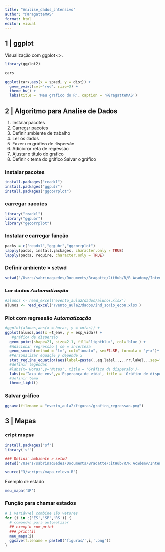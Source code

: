 ```yaml
---
title: "Analise_dados_intensivo"
author: "@BragatteMAS"
format: html
editor: visual
---
```


## 1 \| ggplot

Visualização com ggplot \<\>.

```r
library(ggplot2)

cars

ggplot(cars,aes(x = speed, y = dist)) +
  geom_point(col='red', size=3) +
  theme_bw() +
  labs(title = 'Meu gráfico do R', caption = '@BragatteMAS')

```

######################################### 

## 2 \| Algoritmo para Analise de Dados

1.  Instalar pacotes
2.  Carregar pacotes
3.  Definir ambiente de trabalho
4.  Ler os dados
5.  Fazer um gráfico de dispersão
6.  Adicionar reta de regressão
7.  Ajustar o título do gráfico
8.  Definir o tema do gráfico Salvar o gráfico

### instalar pacotes

```r
install.packages("readxl")
install.packages("ggpubr")
install.packages("ggcorrplot")
```

### carregar pacotes

```r
library("readxl")
library("ggpubr")
library("ggcorrplot")
```

### Instalar e carregar função

```r
packs = c("readxl","ggpubr","ggcorrplot")
lapply(packs, install.packages, character.only = TRUE)
lapply(packs, require, character.only = TRUE)
```

### Definir ambiente » setwd

```r
setwd("/Users/sabrinaguedes/Documents/Bragatte/GitHub/R/R Academy/Intensivo Analise de Dados/2/")
```

### Ler dados *Automatização*

```r
#alunos <- read_excel('evento_aula2/dados/alunos.xlsx')
alunos <- read_excel('evento_aula2/dados/ind_socio_econ.xlsx')
```

### Plot com regressão *Automatização*

```r
#ggplot(alunos,aes(x = horas, y = notas)) +
ggplot(alunos,aes(x =t_env, y = esp_vida)) +
   #gráfico de dispersão
  geom_point(shape=21, size=2.1, fill='lightblue', col='blue') +
  #Adicionar regressão | se = incerteza
  geom_smooth(method = 'lm', col="tomato", se=FALSE, formula = 'y~x')+
  #Personalizar equação y depende x
  stat_regline_equation(aes(label=paste(..eq.label..,..rr.label..,sep="~~")))+
  #definir legendas
  #labs(x='Horas',y='Notas', title = 'Gráfico de dispersão')+
  labs(x='Taxa de env',y='Esperança de vida', title = 'Gráfico de dispersão')+
  #definir tema
  theme_light()
```

### Salvar gráfico

```r
ggsave(filename = "evento_aula2/figuras/grafico_regressao.png")
```

######################################### 
## 3 | Mapas

### cript mapas
```r
install.packages("sf")
library('sf')
```

```r
### Definir ambiente » setwd
setwd("/Users/sabrinaguedes/Documents/Bragatte/GitHub/R/R Academy/Intensivo Analise de Dados/3/")
```

```r
source("3/scripts/mapa_relevo.R")
```

Exemplo de estado

```r
meu_mapa('SP')
```

### Função para chamar estados

```r
# i variávvel combine são vetores
for (i in c('ES','SP','RS')) {
  # comandos para automatizar
  ## exemplo com print
  ### print(i)
  meu_mapa(i)
  ggsave(filename = paste0('figuras/',i,'.png'))
}
```
